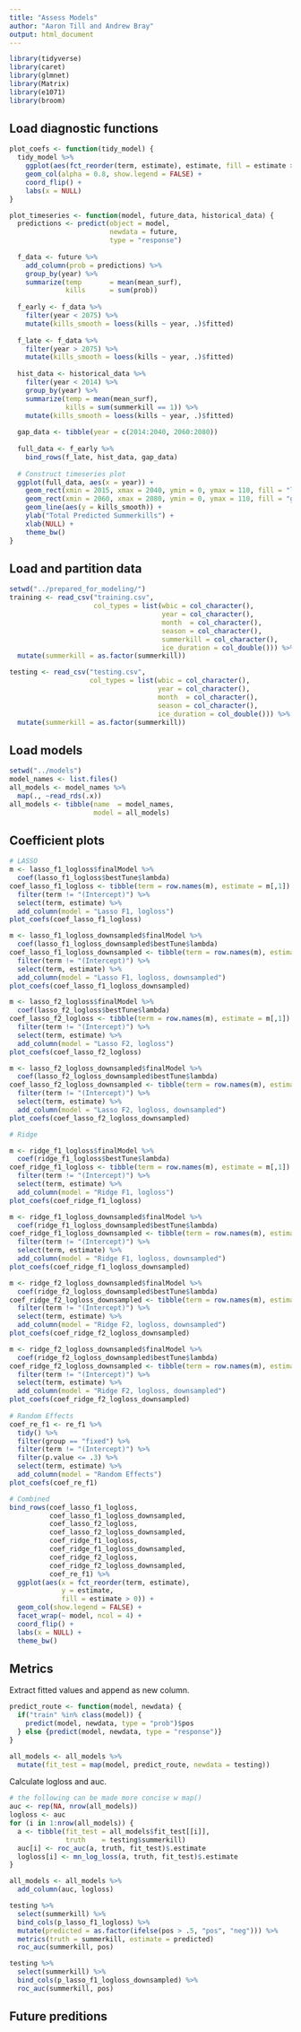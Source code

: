 ```yaml
---
title: "Assess Models"
author: "Aaron Till and Andrew Bray"
output: html_document
---
```


```r
library(tidyverse)
library(caret)
library(glmnet)
library(Matrix)
library(e1071)
library(broom)
```


## Load diagnostic functions

```r
plot_coefs <- function(tidy_model) {
  tidy_model %>%
    ggplot(aes(fct_reorder(term, estimate), estimate, fill = estimate > 0)) +
    geom_col(alpha = 0.8, show.legend = FALSE) +
    coord_flip() +
    labs(x = NULL)
}

plot_timeseries <- function(model, future_data, historical_data) {
  predictions <- predict(object = model, 
                         newdata = future, 
                         type = "response")
  
  f_data <- future %>%
    add_column(prob = predictions) %>%
    group_by(year) %>%
    summarize(temp       = mean(mean_surf),
              kills      = sum(prob)) 
  
  f_early <- f_data %>%
    filter(year < 2075) %>%
    mutate(kills_smooth = loess(kills ~ year, .)$fitted)
  
  f_late <- f_data %>%
    filter(year > 2075) %>%
    mutate(kills_smooth = loess(kills ~ year, .)$fitted)
  
  hist_data <- historical_data %>% 
    filter(year < 2014) %>%
    group_by(year) %>%
    summarize(temp = mean(mean_surf),
              kills = sum(summerkill == 1)) %>%
    mutate(kills_smooth = loess(kills ~ year, .)$fitted)
  
  gap_data <- tibble(year = c(2014:2040, 2060:2080))
  
  full_data <- f_early %>%
    bind_rows(f_late, hist_data, gap_data)
  
  # Construct timeseries plot
  ggplot(full_data, aes(x = year)) +
    geom_rect(xmin = 2015, xmax = 2040, ymin = 0, ymax = 110, fill = "lightgray", alpha = .002) +
    geom_rect(xmin = 2060, xmax = 2080, ymin = 0, ymax = 110, fill = "gray", alpha = .002) +
    geom_line(aes(y = kills_smooth)) +
    ylab("Total Predicted Summerkills") +
    xlab(NULL) +
    theme_bw()
}
```

## Load and partition data

```r
setwd("../prepared_for_modeling/")
training <- read_csv("training.csv",
                     col_types = list(wbic = col_character(),
                                      year = col_character(),
                                      month  = col_character(),
                                      season = col_character(),
                                      summerkill = col_character(),
                                      ice_duration = col_double())) %>%
  mutate(summerkill = as.factor(summerkill))

testing <- read_csv("testing.csv",
                    col_types = list(wbic = col_character(),
                                     year = col_character(),
                                     month  = col_character(),
                                     season = col_character(),
                                     ice_duration = col_double())) %>%
  mutate(summerkill = as.factor(summerkill))
```

## Load models

```r
setwd("../models") 
model_names <- list.files()
all_models <- model_names %>%
  map(., ~read_rds(.x))
all_models <- tibble(name  = model_names,
                     model = all_models)
```

## Coefficient plots

```r
# LASSO
m <- lasso_f1_logloss$finalModel %>%
  coef(lasso_f1_logloss$bestTune$lambda) 
coef_lasso_f1_logloss <- tibble(term = row.names(m), estimate = m[,1]) %>%
  filter(term != "(Intercept)") %>%
  select(term, estimate) %>%
  add_column(model = "Lasso F1, logloss")
plot_coefs(coef_lasso_f1_logloss)

m <- lasso_f1_logloss_downsampled$finalModel %>%
  coef(lasso_f1_logloss_downsampled$bestTune$lambda) 
coef_lasso_f1_logloss_downsampled <- tibble(term = row.names(m), estimate = m[,1]) %>%
  filter(term != "(Intercept)") %>%
  select(term, estimate) %>%
  add_column(model = "Lasso F1, logloss, downsampled")
plot_coefs(coef_lasso_f1_logloss_downsampled)

m <- lasso_f2_logloss$finalModel %>%
  coef(lasso_f2_logloss$bestTune$lambda) 
coef_lasso_f2_logloss <- tibble(term = row.names(m), estimate = m[,1]) %>%
  filter(term != "(Intercept)") %>%
  select(term, estimate) %>%
  add_column(model = "Lasso F2, logloss")
plot_coefs(coef_lasso_f2_logloss)

m <- lasso_f2_logloss_downsampled$finalModel %>%
  coef(lasso_f2_logloss_downsampled$bestTune$lambda) 
coef_lasso_f2_logloss_downsampled <- tibble(term = row.names(m), estimate = m[,1]) %>%
  filter(term != "(Intercept)") %>%
  select(term, estimate) %>%
  add_column(model = "Lasso F2, logloss, downsampled")
plot_coefs(coef_lasso_f2_logloss_downsampled)

# Ridge

m <- ridge_f1_logloss$finalModel %>%
  coef(ridge_f1_logloss$bestTune$lambda) 
coef_ridge_f1_logloss <- tibble(term = row.names(m), estimate = m[,1]) %>%
  filter(term != "(Intercept)") %>%
  select(term, estimate) %>%
  add_column(model = "Ridge F1, logloss")
plot_coefs(coef_ridge_f1_logloss)

m <- ridge_f1_logloss_downsampled$finalModel %>%
  coef(ridge_f1_logloss_downsampled$bestTune$lambda) 
coef_ridge_f1_logloss_downsampled <- tibble(term = row.names(m), estimate = m[,1]) %>%
  filter(term != "(Intercept)") %>%
  select(term, estimate) %>%
  add_column(model = "Ridge F1, logloss, downsampled")
plot_coefs(coef_ridge_f1_logloss_downsampled)

m <- ridge_f2_logloss_downsampled$finalModel %>%
  coef(ridge_f2_logloss_downsampled$bestTune$lambda) 
coef_ridge_f2_logloss_downsampled <- tibble(term = row.names(m), estimate = m[,1]) %>%
  filter(term != "(Intercept)") %>%
  select(term, estimate) %>%
  add_column(model = "Ridge F2, logloss, downsampled")
plot_coefs(coef_ridge_f2_logloss_downsampled)

m <- ridge_f2_logloss_downsampled$finalModel %>%
  coef(ridge_f2_logloss_downsampled$bestTune$lambda) 
coef_ridge_f2_logloss_downsampled <- tibble(term = row.names(m), estimate = m[,1]) %>%
  filter(term != "(Intercept)") %>%
  select(term, estimate) %>%
  add_column(model = "Ridge F2, logloss, downsampled")
plot_coefs(coef_ridge_f2_logloss_downsampled)
  
# Random Effects
coef_re_f1 <- re_f1 %>%
  tidy() %>%
  filter(group == "fixed") %>%
  filter(term != "(Intercept)") %>%
  filter(p.value <= .3) %>%
  select(term, estimate) %>%
  add_column(model = "Random Effects")
plot_coefs(coef_re_f1)

# Combined
bind_rows(coef_lasso_f1_logloss,
          coef_lasso_f1_logloss_downsampled,
          coef_lasso_f2_logloss,
          coef_lasso_f2_logloss_downsampled,
          coef_ridge_f1_logloss,
          coef_ridge_f1_logloss_downsampled,
          coef_ridge_f2_logloss,
          coef_ridge_f2_logloss_downsampled,
          coef_re_f1) %>%
  ggplot(aes(x = fct_reorder(term, estimate), 
             y = estimate, 
             fill = estimate > 0)) +
  geom_col(show.legend = FALSE) +
  facet_wrap(~ model, ncol = 4) +
  coord_flip() +
  labs(x = NULL) +
  theme_bw()
```

## Metrics

Extract fitted values and append as new column.

```r
predict_route <- function(model, newdata) {
  if("train" %in% class(model)) {
    predict(model, newdata, type = "prob")$pos
  } else {predict(model, newdata, type = "response")}
}

all_models <- all_models %>%
  mutate(fit_test = map(model, predict_route, newdata = testing))
```

Calculate logloss and auc.

```r
# the following can be made more concise w map()
auc <- rep(NA, nrow(all_models))
logloss <- auc
for (i in 1:nrow(all_models)) {
  a <- tibble(fit_test = all_models$fit_test[[i]],
              truth    = testing$summerkill)
  auc[i] <- roc_auc(a, truth, fit_test)$.estimate
  logloss[i] <- mn_log_loss(a, truth, fit_test)$.estimate
}

all_models <- all_models %>%
  add_column(auc, logloss)

testing %>%
  select(summerkill) %>%
  bind_cols(p_lasso_f1_logloss) %>%
  mutate(predicted = as.factor(ifelse(pos > .5, "pos", "neg"))) %>%
  metrics(truth = summerkill, estimate = predicted)
  roc_auc(summerkill, pos)

testing %>%
  select(summerkill) %>%
  bind_cols(p_lasso_f1_logloss_downsampled) %>%
  roc_auc(summerkill, pos)
```

## Future preditions



